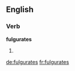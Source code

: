 ==English==

===Verb===
'''fulgurates'''

# {{en-third-person singular of|fulgurate}}

[[de:fulgurates]]
[[fr:fulgurates]]